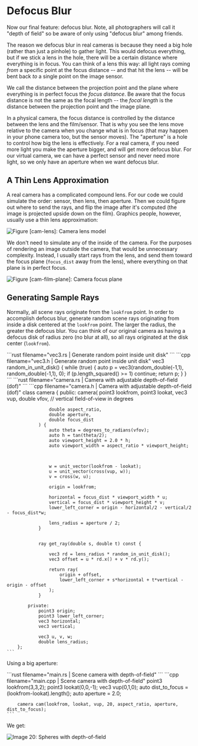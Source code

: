 # Defocus Blur

Now our final feature: defocus blur. Note, all photographers will call it "depth of field" so be
aware of only using "defocus blur" among friends.

The reason we defocus blur in real cameras is because they need a big hole (rather than just a
pinhole) to gather light. This would defocus everything, but if we stick a lens in the hole, there
will be a certain distance where everything is in focus. You can think of a lens this way: all light
rays coming *from* a specific point at the focus distance -- and that hit the lens -- will be bent
back *to* a single point on the image sensor.

We call the distance between the projection point and the plane where everything is in perfect focus
the *focus distance*. Be aware that the focus distance is not the same as the focal length -- the
*focal length* is the distance between the projection point and the image plane.

In a physical camera, the focus distance is controlled by the distance between the lens and the
film/sensor. That is why you see the lens move relative to the camera when you change what is in
focus (that may happen in your phone camera too, but the sensor moves). The "aperture" is a hole to
control how big the lens is effectively. For a real camera, if you need more light you make the
aperture bigger, and will get more defocus blur. For our virtual camera, we can have a perfect
sensor and never need more light, so we only have an aperture when we want defocus blur.

## A Thin Lens Approximation

A real camera has a complicated compound lens. For our code we could simulate the order: sensor,
then lens, then aperture. Then we could figure out where to send the rays, and flip the image after
it's computed (the image is projected upside down on the film). Graphics people, however, usually
use a thin lens approximation:

![Figure \[cam-lens\]: Camera lens model](../images/fig-1.17-cam-lens.jpg)

We don't need to simulate any of the inside of the camera. For the purposes of rendering an image
outside the camera, that would be unnecessary complexity. Instead, I usually start rays from the
lens, and send them toward the focus plane (`focus_dist` away from the lens), where everything on
that plane is in perfect focus.

![Figure \[cam-film-plane\]: Camera focus plane](../images/fig-1.18-cam-film-plane.jpg)

## Generating Sample Rays

Normally, all scene rays originate from the `lookfrom` point. In order to accomplish defocus blur,
generate random scene rays originating from inside a disk centered at the `lookfrom` point. The
larger the radius, the greater the defocus blur. You can think of our original camera as having a
defocus disk of radius zero (no blur at all), so all rays originated at the disk center
(`lookfrom`).

<Tabs>
  <Tab label="Rust">
    ```rust filename="vec3.rs | Generate random point inside unit disk"
    ```
  </Tab>

  <Tab label="C++">
    ```cpp filename="vec3.h | Generate random point inside unit disk"
        vec3 random_in_unit_disk() {
            while (true) {
                auto p = vec3(random_double(-1,1), random_double(-1,1), 0);
                if (p.length_squared() >= 1) continue;
                return p;
            }
        }
    ```
  </Tab>
</Tabs>

<Tabs>
  <Tab label="Rust">
    ```rust filename="camera.rs | Camera with adjustable depth-of-field (dof)"
    ```
  </Tab>

  <Tab label="C++">
    ```cpp filename="camera.h | Camera with adjustable depth-of-field (dof)"
        class camera {
            public:
                camera(
                    point3 lookfrom,
                    point3 lookat,
                    vec3   vup,
                    double vfov, // vertical field-of-view in degrees

                    double aspect_ratio,
                    double aperture,
                    double focus_dist
                ) {
                    auto theta = degrees_to_radians(vfov);
                    auto h = tan(theta/2);
                    auto viewport_height = 2.0 * h;
                    auto viewport_width = aspect_ratio * viewport_height;



                    w = unit_vector(lookfrom - lookat);
                    u = unit_vector(cross(vup, w));
                    v = cross(w, u);

                    origin = lookfrom;

                    horizontal = focus_dist * viewport_width * u;
                    vertical = focus_dist * viewport_height * v;
                    lower_left_corner = origin - horizontal/2 - vertical/2 - focus_dist*w;

                    lens_radius = aperture / 2;
                }


                ray get_ray(double s, double t) const {

                    vec3 rd = lens_radius * random_in_unit_disk();
                    vec3 offset = u * rd.x() + v * rd.y();

                    return ray(
                        origin + offset,
                        lower_left_corner + s*horizontal + t*vertical - origin - offset
                    );
                }

            private:
                point3 origin;
                point3 lower_left_corner;
                vec3 horizontal;
                vec3 vertical;

                vec3 u, v, w;
                double lens_radius;
        };
    ```
  </Tab>
</Tabs>

Using a big aperture:

<Tabs>
  <Tab label="Rust">
    ```rust filename="main.rs | Scene camera with depth-of-field"
    ```
  </Tab>

  <Tab label="C++">
    ```cpp filename="main.cpp | Scene camera with depth-of-field"
        point3 lookfrom(3,3,2);
        point3 lookat(0,0,-1);
        vec3 vup(0,1,0);
        auto dist_to_focus = (lookfrom-lookat).length();
        auto aperture = 2.0;

        camera cam(lookfrom, lookat, vup, 20, aspect_ratio, aperture, dist_to_focus);
    ```
  </Tab>
</Tabs>

We get:

![Image 20: Spheres with depth-of-field](../images/img-1.20-depth-of-field.png)
